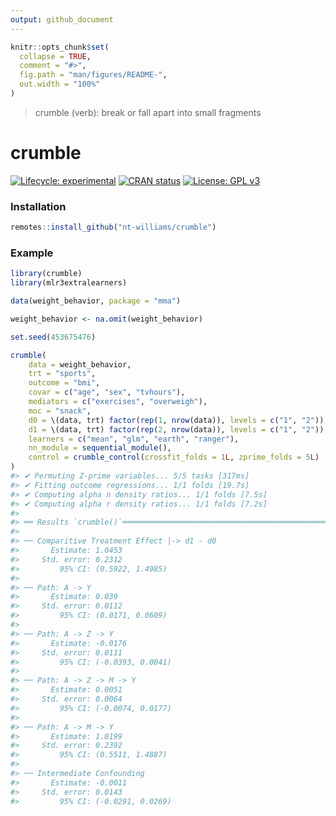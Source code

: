 ```yaml
---
output: github_document
---
```


<!-- README.md is generated from README.Rmd. Please edit that file -->

```r
knitr::opts_chunk$set(
  collapse = TRUE,
  comment = "#>",
  fig.path = "man/figures/README-",
  out.width = "100%"
)
```

> crumble (verb): break or fall apart into small fragments

# crumble

<!-- badges: start -->

[![Lifecycle: experimental](https://img.shields.io/badge/lifecycle-experimental-orange.svg)](https://lifecycle.r-lib.org/articles/stages.html#experimental) [![CRAN status](https://www.r-pkg.org/badges/version/crumble)](https://CRAN.R-project.org/package=crumble) [![License: GPL v3](https://img.shields.io/badge/License-GPLv3-blue.svg)](https://www.gnu.org/licenses/gpl-3.0)

<!-- badges: end -->

### Installation

```r
remotes::install_github("nt-williams/crumble")
```

### Example

```r
library(crumble)
library(mlr3extralearners)

data(weight_behavior, package = "mma")

weight_behavior <- na.omit(weight_behavior)

set.seed(453675476)

crumble(
	data = weight_behavior,
	trt = "sports", 
	outcome = "bmi",
	covar = c("age", "sex", "tvhours"),
	mediators = c("exercises", "overweigh"),
	moc = "snack", 
	d0 = \(data, trt) factor(rep(1, nrow(data)), levels = c("1", "2")), 
	d1 = \(data, trt) factor(rep(2, nrow(data)), levels = c("1", "2")), 
	learners = c("mean", "glm", "earth", "ranger"), 
	nn_module = sequential_module(),
	control = crumble_control(crossfit_folds = 1L, zprime_folds = 5L)
)
#> ✔ Permuting Z-prime variables... 5/5 tasks [317ms]
#> ✔ Fitting outcome regressions... 1/1 folds [19.7s]           
#> ✔ Computing alpha n density ratios... 1/1 folds [7.5s]                 
#> ✔ Computing alpha r density ratios... 1/1 folds [7.2s]
#>                                                 
#> ══ Results `crumble()`═══════════════════════════════════════════════
#> 
#> ── Comparitive Treatment Effect |-> d1 - d0 
#>       Estimate: 1.0453
#>     Std. error: 0.2312
#>         95% CI: (0.5922, 1.4985)
#> 
#> ── Path: A -> Y 
#>       Estimate: 0.039
#>     Std. error: 0.0112
#>         95% CI: (0.0171, 0.0609)
#> 
#> ── Path: A -> Z -> Y 
#>       Estimate: -0.0176
#>     Std. error: 0.0111
#>         95% CI: (-0.0393, 0.0041)
#> 
#> ── Path: A -> Z -> M -> Y 
#>       Estimate: 0.0051
#>     Std. error: 0.0064
#>         95% CI: (-0.0074, 0.0177)
#> 
#> ── Path: A -> M -> Y 
#>       Estimate: 1.0199
#>     Std. error: 0.2392
#>         95% CI: (0.5511, 1.4887)
#> 
#> ── Intermediate Confounding 
#>       Estimate: -0.0011
#>     Std. error: 0.0143
#>         95% CI: (-0.0291, 0.0269)
```

